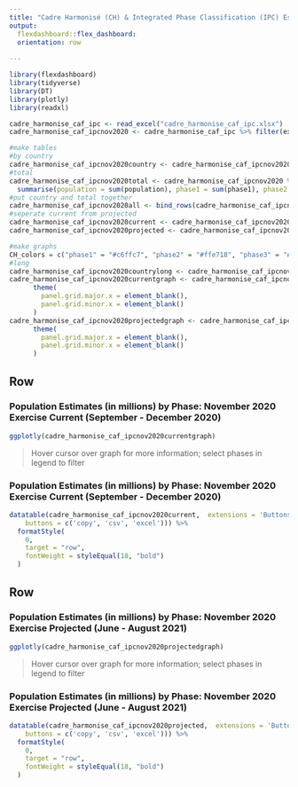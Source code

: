 ```yaml
---
title: "Cadre Harmonisé (CH) & Integrated Phase Classification (IPC) Estimations for West & Central Africa : November 2020 Exercise"
output: 
  flexdashboard::flex_dashboard:
  orientation: row
  
---
```


```r

library(flexdashboard)
library(tidyverse)
library(DT)
library(plotly)
library(readxl)

cadre_harmonise_caf_ipc <- read_excel("cadre_harmonise_caf_ipc.xlsx")
cadre_harmonise_caf_ipcnov2020 <- cadre_harmonise_caf_ipc %>% filter(exercise_year == 2020 & exercise_label == "Sep-Dec") %>% mutate_at(vars(population:phase35), replace_na, 0) 

#make tables
#by country
cadre_harmonise_caf_ipcnov2020country <- cadre_harmonise_caf_ipcnov2020 %>% group_by(Country = adm0_name, chtype) %>% summarise(population = sum(population), phase1 = sum(phase1), phase2 = sum(phase2), phase3 =sum(phase3), phase4 = sum(phase4), phase5 = sum(phase5), phase35 = sum(phase35)) %>% mutate_if(is.numeric, funs(. / 1000000)) %>% mutate_if(is.numeric, round, 2)
#total
cadre_harmonise_caf_ipcnov2020total <- cadre_harmonise_caf_ipcnov2020 %>% group_by(chtype) %>% 
  summarise(population = sum(population), phase1 = sum(phase1), phase2 = sum(phase2), phase3 = sum(phase3), phase4 = sum(phase4), phase5 = sum(phase5), phase35 = sum(phase35)) %>% mutate(Country = "Total") %>% mutate_if(is.numeric, funs(. / 1000000)) %>% mutate_if(is.numeric, round, 1)
#put country and total together
cadre_harmonise_caf_ipcnov2020all <- bind_rows(cadre_harmonise_caf_ipcnov2020country, cadre_harmonise_caf_ipcnov2020total)
#seperate current from projected
cadre_harmonise_caf_ipcnov2020current <- cadre_harmonise_caf_ipcnov2020all %>% filter(chtype == "current") %>% select(-chtype)
cadre_harmonise_caf_ipcnov2020projected <- cadre_harmonise_caf_ipcnov2020all %>% filter(chtype == "projected") %>% select(-chtype)

#make graphs 
CH_colors = c("phase1" = "#c6ffc7", "phase2" = "#ffe718", "phase3" = "#e88400", "phase4" = "#e02d00", "phase5" = "#5e0803") 
#long
cadre_harmonise_caf_ipcnov2020countrylong <- cadre_harmonise_caf_ipcnov2020country %>% select(-population, -phase35) %>% pivot_longer(cols = phase1:phase5, names_to = "phase", "value")
cadre_harmonise_caf_ipcnov2020currentgraph <- cadre_harmonise_caf_ipcnov2020countrylong %>% filter(chtype == "current") %>% ggplot(aes(x = Country, y = value, fill = phase)) +geom_bar(stat = "identity") +theme_minimal() +theme(axis.text.x = element_text(angle = 90)) +scale_fill_manual(values=CH_colors) +xlab("") +ylab("") +
      theme(
        panel.grid.major.x = element_blank(),
        panel.grid.minor.x = element_blank()
      ) 
cadre_harmonise_caf_ipcnov2020projectedgraph <- cadre_harmonise_caf_ipcnov2020countrylong %>% filter(chtype == "projected") %>% ggplot(aes(x = Country, y = value, fill = phase)) +geom_bar(stat = "identity") +theme_minimal() +theme(axis.text.x = element_text(angle = 90)) +scale_fill_manual(values=CH_colors) +xlab("") +ylab("")+
      theme(
        panel.grid.major.x = element_blank(),
        panel.grid.minor.x = element_blank()
      ) 

```


Row
-------------------------------------

### Population Estimates (in millions) by Phase: November 2020 Exercise Current (September - December 2020)  

```r
ggplotly(cadre_harmonise_caf_ipcnov2020currentgraph)
```  
  
> Hover cursor over graph for more information; select phases in legend to filter


### Population Estimates (in millions) by Phase: November 2020 Exercise Current (September - December 2020)  

```r
datatable(cadre_harmonise_caf_ipcnov2020current,  extensions = 'Buttons', options = list(pageLength = 18, dom = "Bft",
    buttons = c('copy', 'csv', 'excel'))) %>%
  formatStyle(
    0,
    target = "row",
    fontWeight = styleEqual(18, "bold")
  )

```



Row
-------------------------------------   

### Population Estimates (in millions) by Phase: November 2020 Exercise Projected (June - August 2021) 

```r
ggplotly(cadre_harmonise_caf_ipcnov2020projectedgraph)
``` 

> Hover cursor over graph for more information; select phases in legend to filter

### Population Estimates (in millions) by Phase: November 2020 Exercise Projected (June - August 2021)
    
```r
datatable(cadre_harmonise_caf_ipcnov2020projected,  extensions = 'Buttons', options = list(pageLength = 18, dom = "Bft",
    buttons = c('copy', 'csv', 'excel'))) %>%
  formatStyle(
    0,
    target = "row",
    fontWeight = styleEqual(18, "bold")
  )
```